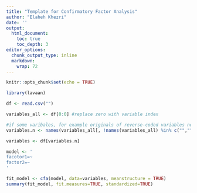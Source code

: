 ```yaml
---
title: "Template for Confirmatory Factor Analysis"
author: "Elaheh Khezri"
date: ''
output: 
  html_document:
    toc: true
    toc_depth: 3
editor_options: 
  chunk_output_type: inline
  markdown: 
    wrap: 72
---
```


```r
knitr::opts_chunk$set(echo = TRUE)
```


```r
library(lavaan)

df <- read.csv("")

variables_all <- df[0:0] #replace zero with variable index

#if some varibales, for example originals of reverse-coded variables need to be excluded:
variables.n <- names(variables_all[, !names(variables_all) %in% c("","")]) #the vector contains the name of variables that need to be removed

variables <- df[variables.n]

model <- '
facotor1=~
factor2=~
'

fit_model <- cfa(model, data=variables, meanstructure = TRUE)
summary(fit_model, fit.measures=TRUE, standardized=TRUE)
```


